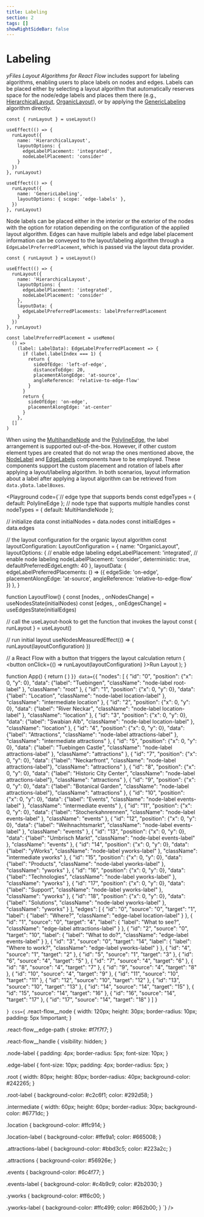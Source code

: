 ```yaml
---
title: Labeling
section: 2
tags: []
showRightSideBar: false
---
```



# Labeling

*yFiles Layout Algorithms for React Flow* includes support for labeling algorithms, enabling users to place labels
on nodes and edges. Labels can be placed either by selecting a layout algorithm that automatically reserves
space for the node/edge labels and places them there (e.g., [HierarchicalLayout](../layouts/hierarchicallayout),
[OrganicLayout](../layouts/organiclayout)), or by applying the [GenericLabeling](../layouts/genericlabeling)
algorithm directly.

```tsx
const { runLayout } = useLayout()

useEffect(() => {
  runLayout({
    name: 'HierarchicalLayout',
    layoutOptions: {
      edgeLabelPlacement: 'integrated',
      nodeLabelPlacement: 'consider'
    }
  })
}, runLayout)

useEffect(() => {
  runLayout({
    name: 'GenericLabeling',
    layoutOptions: { scope: 'edge-labels' },
  })
}, runLayout)
```

Node labels can be placed either in the interior or the exterior of the nodes with the option for rotation depending on the
configuration of the applied layout algorithm.
Edges can have multiple labels and edge label placement information can be conveyed to the layout/labeling algorithm through a
`EdgeLabelPreferredPlacement`, which is passed via the layout data provider.

```tsx
const { runLayout } = useLayout()

useEffect(() => {
  runLayout({
    name: 'HierarchicalLayout',
    layoutOptions: {
      edgeLabelPlacement: 'integrated',
      nodeLabelPlacement: 'consider'
    },
    layoutData: {
      edgeLabelPreferredPlacements: labelPreferredPlacement
    }
  })
}, runLayout)

const labelPreferredPlacement = useMemo(
  () =>
    (label: LabelData): EdgeLabelPreferredPlacement => {
      if (label.labelIndex === 1) {
        return {
          sideOfEdge: 'left-of-edge',
          distanceToEdge: 20,
          placementAlongEdge: 'at-source',
          angleReference: 'relative-to-edge-flow'
        }
      }
      return {
        sideOfEdge: 'on-edge',
        placementAlongEdge: 'at-center'
      }
    },
  []
)
```

When using the [MultihandleNode](../components/multihandlenode) and
the [PolylineEdge](../components/polylineedge), the label arrangement is supported out-of-the-box.
However, if other custom element types are created that do not wrap the ones mentioned above, the [NodeLabel](../components/nodelabel)
and [EdgeLabels](../components/edgelabels) components have to be employed. These components support
the custom placement and rotation of labels after applying a layout/labeling algorithm. In both scenarios,
layout information about a label after applying a layout algorithm can be retrieved from `data.yData.labelBoxes`.

<Playground
  code={`// edge type that supports bends
const edgeTypes = {
  default: PolylineEdge
};
// node type that supports multiple handles
const nodeTypes = {
  default: MultiHandleNode
};

// initialize data
const initialNodes = data.nodes
const initialEdges = data.edges

// the layout configuration for the organic layout algorithm
const layoutConfiguration: LayoutConfiguration = {
  name: "OrganicLayout",
  layoutOptions: {
    // enable edge labeling
    edgeLabelPlacement: 'integrated',
    // enable node labeling
    nodeLabelPlacement: 'consider',
    deterministic: true,
    defaultPreferredEdgeLength: 40
  },
  layoutData: {
    edgeLabelPreferredPlacements: () => ({
      edgeSide: 'on-edge',
      placementAlongEdge: 'at-source',
      angleReference: 'relative-to-edge-flow'
    })
  },
}

function LayoutFlow() {
  const [nodes, , onNodesChange] = useNodesState(initialNodes)
  const [edges, , onEdgesChange] = useEdgesState(initialEdges)

  // call the useLayout-hook to get the function that invokes the layout
  const { runLayout } = useLayout()

  // run initial layout
  useNodesMeasuredEffect(() => {
    runLayout(layoutConfiguration)
  })

  // a React Flow with a button that triggers the layout calculation
  return (
    <ReactFlow
      nodes={nodes}
      edges={edges}
      nodeTypes={nodeTypes}
      edgeTypes={edgeTypes}
      onNodesChange={onNodesChange}
      onEdgesChange={onEdgesChange}
    >
      <Panel position="top-left">
        <button onClick={() => runLayout(layoutConfiguration) }>Run Layout</button>
      </Panel>
    </ReactFlow>
  );
}

function App() {
  return (
    <ReactFlowProvider>
      <LayoutFlow></LayoutFlow>
    </ReactFlowProvider>
  )
}`}
  data={`{
           "nodes": [
             {
               "id": "0",
               "position": {"x": 0, "y": 0},
               "data": {"label": "Tuebingen", "className": "node-label root-label" },
               "className": "root"
             },
             {
               "id": "1",
               "position": {"x": 0, "y": 0},
               "data": {"label": "Location", "className": "node-label location-label" },
               "className": "intermediate location"
             },
             {
               "id": "2",
               "position": {"x": 0, "y": 0},
               "data": {"label": "River Neckar", "className": "node-label location-label" },
               "className": "location"
             },
             {
               "id": "3",
               "position": {"x": 0, "y": 0},
               "data": {"label": "Swabian Alb", "className": "node-label location-label" },
               "className": "location"
             },
             {
               "id": "4",
               "position": {"x": 0, "y": 0},
               "data": {"label": "Attractions", "className": "node-label attractions-label" },
               "className": "intermediate attractions"
             },
             {
               "id": "5",
               "position": {"x": 0, "y": 0},
               "data": {"label": "Tuebingen Castle", "className": "node-label attractions-label" },
               "className": "attractions"
             },
             {
               "id": "7",
               "position": {"x": 0, "y": 0},
               "data": {"label": "Neckarfront", "className": "node-label attractions-label"},
               "className": "attractions"
             },
             {
               "id": "8",
               "position": {"x": 0, "y": 0},
               "data": {"label": "Historic City Center", "className": "node-label attractions-label"},
               "className": "attractions"
             },
             {
               "id": "9",
               "position": {"x": 0, "y": 0},
               "data": {"label": "Botanical Garden", "className": "node-label attractions-label"},
               "className": "attractions"
             },
             {
               "id": "10",
               "position": {"x": 0, "y": 0},
               "data": {"label": "Events", "className": "node-label events-label" },
               "className": "intermediate events"
             },
             {
               "id": "11",
               "position": {"x": 0, "y": 0},
               "data": {"label": "Stocherkahnrennen", "className": "node-label events-label" },
               "className": "events"
             },
             {
               "id": "12",
               "position": {"x": 0, "y": 0},
               "data": {"label": "Weihnachtsmarkt", "className": "node-label events-label" },
               "className": "events"
             },
             {
               "id": "13",
               "position": {"x": 0, "y": 0},
               "data": {"label": "Umbrisch Markt", "className": "node-label events-label" },
               "className": "events"
             },
             {
               "id": "14",
               "position": {"x": 0, "y": 0},
               "data": {"label": "yWorks", "className": "node-label yworks-label"  },
               "className": "intermediate yworks"
             },
             {
               "id": "15",
               "position": {"x": 0, "y": 0},
               "data": {"label": "Products", "className": "node-label yworks-label"  },
               "className": "yworks"
             },
             {
               "id": "16",
               "position": {"x": 0, "y": 0},
               "data": {"label": "Technologies", "className": "node-label yworks-label"  },
               "className": "yworks"
             },
             {
               "id": "17",
               "position": {"x": 0, "y": 0},
               "data": {"label": "Support", "className": "node-label yworks-label"  },
               "className": "yworks"
             },
             {
               "id": "18",
               "position": {"x": 0, "y": 0},
               "data": {"label": "Solutions", "className": "node-label yworks-label"  },
               "className": "yworks"
             }
           ],
           "edges": [
             {
               "id": "0",
               "source": "0",
               "target": "1",
               "label": { "label": "Where?", "className": "edge-label location-label" }
             },
             {
               "id": "1",
               "source": "0",
               "target": "4",
               "label": { "label": "What to see?", "className": "edge-label attractions-label" }
             },
             {
               "id": "2",
               "source": "0",
               "target": "10",
               "label": { "label": "What to do?", "className": "edge-label events-label" }
             },
             {
               "id": "3",
               "source": "0",
               "target": "14",
               "label": { "label": "Where to work?", "className": "edge-label yworks-label" }
             },
             { "id": "4", "source": "1", "target": "2" },
             { "id": "5", "source": "1", "target": "3" },
             { "id": "6", "source": "4", "target": "5" },
             { "id": "7", "source": "4", "target": "6" },
             { "id": "8", "source": "4", "target": "7" },
             { "id": "9", "source": "4", "target": "8" },
             { "id": "10", "source": "4", "target": "9" },
             { "id": "11", "source": "10", "target": "11" },
             { "id": "12", "source": "10", "target": "12" },
             { "id": "13", "source": "10", "target": "13" },
             { "id": "14", "source": "14", "target": "15" },
             { "id": "15", "source": "14", "target": "16" },
             { "id": "16", "source": "14", "target": "17" },
             { "id": "17", "source": "14", "target": "18" }
           ]
         }

`}
css={`
  .react-flow__node {
    width: 120px;
    height: 30px;
    border-radius: 10px;
    padding: 5px !important;
  }

  .react-flow__edge-path {
    stroke: #f7f7f7;
  }

  .react-flow__handle {
    visibility: hidden;
  }

  .node-label {
    padding: 4px;
    border-radius: 5px;
    font-size: 10px;
  }

  .edge-label {
    font-size: 10px;
    padding: 4px;
    border-radius: 5px;
  }

  .root {
    width: 80px;
    height: 80px;
    border-radius: 40px;
    background-color: #242265;
  }

  .root-label {
    background-color: #c2c6f1;
    color: #292d58;
  }

  .intermediate {
    width: 60px;
    height: 60px;
    border-radius: 30px;
    background-color: #6771dc;
  }

  .location {
    background-color: #ffc914;
  }

  .location-label {
    background-color: #ffe9a1;
    color: #665008;
  }

  .attractions-label {
    background-color: #bbd3c5;
    color: #223a2c;
  }

  .attractions  {
    background-color: #56926e;
  }

  .events {
    background-color: #6c4f77;
  }

  .events-label {
    background-color: #c4b9c9;
    color: #2b2030;
  }

  .yworks {
    background-color: #ff6c00;
  }

  .yworks-label {
    background-color: #ffc499;
    color: #662b00;
  }
`}
/>
